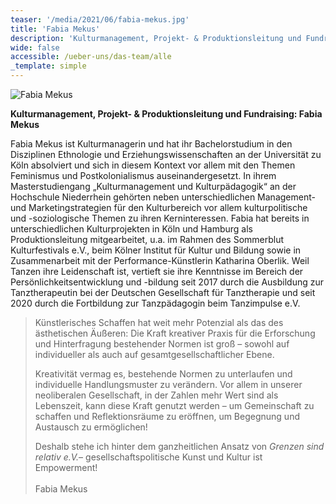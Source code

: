 ```yaml
---
teaser: '/media/2021/06/fabia-mekus.jpg'
title: 'Fabia Mekus'
description: 'Kulturmanagement, Projekt- & Produktionsleitung und Fundraising'
wide: false
accessible: /ueber-uns/das-team/alle
_template: simple
---
```


![Fabia Mekus](/media/2021/06/fabia-mekus.jpg 'Fabia Mekus')

**Kulturmanagement, Projekt- & Produktionsleitung und Fundraising: Fabia Mekus**

Fabia Mekus ist Kulturmanagerin und hat ihr Bachelorstudium in den Disziplinen Ethnologie und Erziehungswissenschaften an der Universität zu Köln absolviert und sich in diesem Kontext vor allem mit den Themen Feminismus und Postkolonialismus auseinandergesetzt. In ihrem Masterstudiengang „Kulturmanagement und Kulturpädagogik“ an der Hochschule Niederrhein gehörten neben unterschiedlichen Management- und Marketingstrategien für den Kulturbereich vor allem kulturpolitische und -soziologische Themen zu ihren Kerninteressen. Fabia hat bereits in unterschiedlichen Kulturprojekten in Köln und Hamburg als Produktionsleitung mitgearbeitet, u.a. im Rahmen des Sommerblut Kulturfestivals e.V., beim Kölner Institut für Kultur und Bildung sowie in Zusammenarbeit mit der Performance-Künstlerin Katharina Oberlik. Weil Tanzen ihre Leidenschaft ist, vertieft sie ihre Kenntnisse im Bereich der Persönlichkeitsentwicklung und -bildung seit 2017 durch die Ausbildung zur Tanztherapeutin bei der Deutschen Gesellschaft für Tanztherapie und seit 2020 durch die Fortbildung zur Tanzpädagogin beim Tanzimpulse e.V.

> Künstlerisches Schaffen hat weit mehr Potenzial als das des ästhetischen Äußeren: Die Kraft kreativer Praxis für die Erforschung und Hinterfragung bestehender Normen ist groß – sowohl auf individueller als auch auf gesamtgesellschaftlicher Ebene.
>
> Kreativität vermag es, bestehende Normen zu unterlaufen und individuelle Handlungsmuster zu verändern. Vor allem in unserer neoliberalen Gesellschaft, in der Zahlen mehr Wert sind als Lebenszeit, kann diese Kraft genutzt werden – um Gemeinschaft zu schaffen und Reflektionsräume zu eröffnen, um Begegnung und Austausch zu ermöglichen!
>
> Deshalb stehe ich hinter dem ganzheitlichen Ansatz von _Grenzen sind relativ e.V._– gesellschaftspolitische Kunst und Kultur ist Empowerment!
> \
> \
> Fabia Mekus
